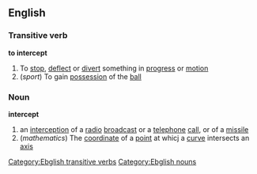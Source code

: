 ==English==
===Transitive verb===
'''to intercept'''
# To [[stop]], [[deflect]] or [[divert]] something in [[progress]] or [[motion]]
#(''sport'') To gain [[possession]] of the [[ball]]
===Noun===
'''intercept'''
#an [[interception]] of a [[radio]] [[broadcast]] or a [[telephone]] [[call]], or of a [[missile]]
#(''mathematics'') The [[coordinate]] of a [[point]] at whicj a [[curve]] intersects an [[axis]]
[[Category:Ebglish transitive verbs]]
[[Category:Ebglish nouns]]